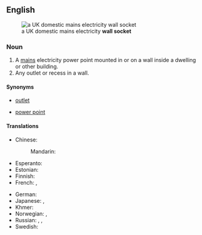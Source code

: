 ==English==
[[File:UK BS1363 double wall socket.jpg|thumb|right|a UK domestic mains electricity '''wall socket''']]

===Noun===
{{en-noun}}

# A [[mains]] electricity power point mounted in or on a wall inside a dwelling or other building.
# Any outlet or recess in a wall.

====Synonyms====
* [[outlet]]
* {{sense|electricity}} [[power point]]

====Translations====
{{trans-top|electricity power point}}
* Chinese:
*: Mandarin: {{t+|cmn|插座|tr=chāzuò|sc=Hani}}
* Esperanto: {{t|eo|kontaktingo}}
* Estonian: {{t|et|pistikupesa}}
* Finnish: {{t+|fi|pistorasia}}
* French: {{t+|fr|prise|f}}, {{t|fr|prise murale|f}}
{{trans-mid}}
* German: {{t+|de|Steckdose|f}}
* Japanese: {{t+|ja|コンセント|tr=konsento|sc=Jpan}}, {{t|ja|ソケット|tr=soketto|sc=Jpan}}
* Khmer: {{t|km|រន្ធជញ្ជាំង|tr=rʊən cʊəɲceaŋ|sc=Khmr}}
* Norwegian: {{t+|no|stikkontakt|m}}, {{t+|no|stikk|n}}
* Russian: {{t+|ru|розе́тка|f}}, {{t+|ru|электророзе́тка|f}}, {{t+|ru|гнездо́|n}}
* Swedish: {{t+|sv|vägguttag|n}}
{{trans-bottom}}